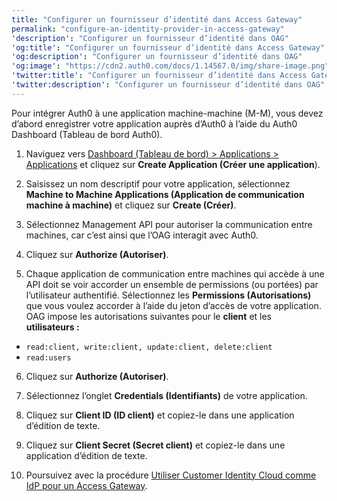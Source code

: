```yaml
---
title: "Configurer un fournisseur d’identité dans Access Gateway"
permalink: "configure-an-identity-provider-in-access-gateway"
'description': "Configurer un fournisseur d’identité dans OAG"
'og:title': "Configurer un fournisseur d’identité dans Access Gateway"
'og:description': "Configurer un fournisseur d’identité dans OAG"
'og:image': "https://cdn2.auth0.com/docs/1.14567.0/img/share-image.png"
'twitter:title': "Configurer un fournisseur d’identité dans Access Gateway"
'twitter:description': "Configurer un fournisseur d’identité dans OAG"
---
```


Pour intégrer Auth0 à une application machine-machine (M-M), vous devez d’abord enregistrer votre application auprès d’Auth0 à l’aide du <Tooltip href="/docs/fr-ca/glossary?term=auth0-dashboard" tip="Auth0 Dashboard
Principal produit d’Auth0 pour configurer vos services." cta="Voir le glossaire">Auth0 Dashboard</Tooltip> (Tableau de bord Auth0).

1. Naviguez vers [Dashboard (Tableau de bord) > Applications > Applications](https://manage.auth0.com/#/applications) et cliquez sur **Create Application (Créer une application**).
2. Saisissez un nom descriptif pour votre application, sélectionnez **Machine to Machine Applications (Application de communication machine à machine)** et cliquez sur **Create (Créer)**.
3. Sélectionnez Management API pour autoriser la communication entre machines, car c’est ainsi que l’OAG interagit avec Auth0.

4. Cliquez sur **Authorize (Autoriser)**.

5. Chaque application de communication entre machines qui accède à une API doit se voir accorder un ensemble de permissions (ou portées) par l’utilisateur authentifié. Sélectionnez les **Permissions (Autorisations)** que vous voulez accorder à l’aide du jeton d’accès de votre application. OAG impose les autorisations suivantes pour le **client** et les **utilisateurs :**

* `read:client, write:client, update:client, delete:client`
* `read:users`

6. Cliquez sur **Authorize (Autoriser)**.

7. Sélectionnez l’onglet **Credentials (Identifiants)**  de votre application.

8. Cliquez sur **<Tooltip href="/docs/fr-ca/glossary?term=client-id" tip="ID client
Identifiant attribué par Auth0 à votre ressource enregistrée." cta="Voir le glossaire">Client ID</Tooltip> (ID client)** et copiez-le dans une application d’édition de texte.

9. Cliquez sur **<Tooltip href="/docs/fr-ca/glossary?term=client-secret" tip="Secret client
Secret utilisé par un client (application) pour s’authentifier auprès du serveur d’autorisation; il ne doit être connu que du client et du serveur d’autorisation et doit être suffisamment aléatoire pour ne pas être deviné." cta="Voir le glossaire">Client Secret</Tooltip> (Secret client)** et copiez-le dans une application d’édition de texte.

10. Poursuivez avec la procédure [Utiliser Customer Identity Cloud comme IdP pour un Access Gateway](https://help.okta.com/okta_help.htm?type=oag&id=ext_oag_config_idp_okta).